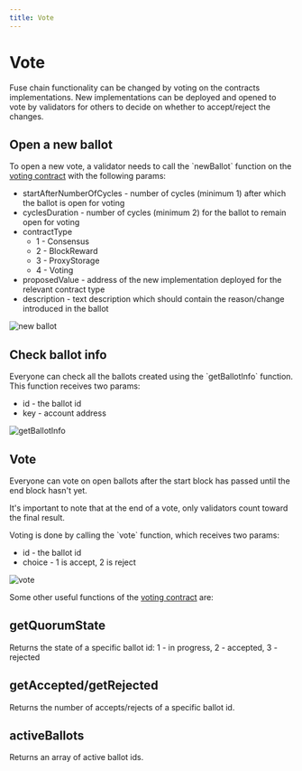 ```yaml
---
title: Vote
---
```


# Vote

Fuse chain functionality can be changed by voting on the contracts implementations. New implementations can be deployed and opened to vote by validators for others to decide on whether to accept/reject the changes.

## Open a new ballot

To open a new vote, a validator needs to call the \`newBallot\` function on the [voting contract](https://miexs.com/address/0x4c889f137232E827c00710752E86840805A70484) with the following params:

* startAfterNumberOfCycles - number of cycles (minimum 1) after which the ballot is open for voting
* cyclesDuration - number of cycles (minimum 2) for the ballot to remain open for voting
* contractType
  * 1 - Consensus
  * 2 - BlockReward
  * 3 - ProxyStorage
  * 4 - Voting
* proposedValue - address of the new implementation deployed for the relevant contract type
* description - text description which should contain the reason/change introduced in the ballot

![new ballot](</img/image(30).png>)

## Check ballot info

Everyone can check all the ballots created using the \`getBallotInfo\` function. This function receives two params:

* id - the ballot id
* key - account address

![getBallotInfo](</img/image(20).png>)

## Vote

Everyone can vote on open ballots after the start block has passed until the end block hasn't yet.

It's important to note that at the end of a vote, only validators count toward the final result.

Voting is done by calling the \`vote\` function, which receives two params:

* id - the ballot id
* choice - 1 is accept, 2 is reject

![vote](</img/image(1).png>)

Some other useful functions of the [voting contract](https://miexs.com/address/0x4c889f137232E827c00710752E86840805A70484) are:

## getQuorumState

Returns the state of a specific ballot id: 1 - in progress, 2 - accepted, 3 - rejected

## getAccepted/getRejected

Returns the number of accepts/rejects of a specific ballot id.

## activeBallots

Returns an array of active ballot ids.
